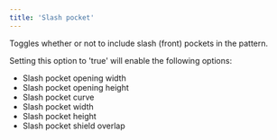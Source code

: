 ```yaml
---
title: 'Slash pocket'
---
```


Toggles whether or not to include slash (front) pockets in the pattern.

Setting this option to 'true' will enable the following options:

- Slash pocket opening width
- Slash pocket opening height
- Slash pocket curve
- Slash pocket width
- Slash pocket height
- Slash pocket shield overlap
